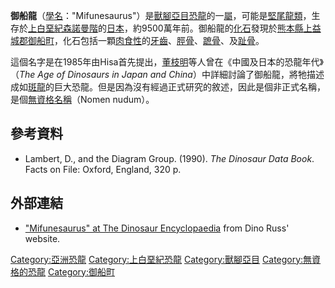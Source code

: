 '''御船龍'''（[[學名|學名]]："Mifunesaurus"）是[[獸腳亞目|獸腳亞目]][[恐龍|恐龍]]的一[[屬|屬]]，可能是[[堅尾龍類|堅尾龍類]]，生存於[[上白堊紀|上白堊紀]][[森諾曼階|森諾曼階]]的[[日本|日本]]，約9500萬年前。御船龍的[[化石|化石]]發現於[[熊本縣|熊本縣]][[上益城郡|上益城郡]][[御船町|御船町]]，化石包括一顆[[肉食性|肉食性]]的[[牙齒|牙齒]]、[[脛骨|脛骨]]、[[蹠骨|蹠骨]]、及[[趾骨|趾骨]]。

這個名字是在1985年由Hisa首先提出，[[董枝明|董枝明]]等人曾在《中國及日本的恐龍年代》（''The Age of Dinosaurs in Japan and China''）中詳細討論了御船龍，將牠描述成如[[斑龍|斑龍]]的巨大恐龍。但是因為沒有經過正式研究的敘述，因此是個非正式名稱，是個[[無資格名稱|無資格名稱]]（Nomen nudum）。

==參考資料==
* Lambert, D., and the Diagram Group. (1990). ''The Dinosaur Data Book''. Facts on File: Oxford, England, 320 p.

==外部連結==
*[http://web.me.com/dinoruss/de_4/5a8d774.htm "Mifunesaurus" at The Dinosaur Encyclopaedia] {{Wayback|url=http://web.me.com/dinoruss/de_4/5a8d774.htm |date=20090926083949 }} from Dino Russ' website.

{{dinosaur-stub}}
[[Category:亞洲恐龍|Category:亞洲恐龍]]
[[Category:上白堊紀恐龍|Category:上白堊紀恐龍]]
[[Category:獸腳亞目|Category:獸腳亞目]]
[[Category:無資格的恐龍|Category:無資格的恐龍]]
[[Category:御船町|Category:御船町]]